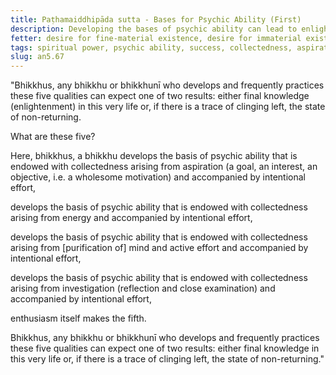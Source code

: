 ```yaml
---
title: Paṭhamaiddhipāda sutta - Bases for Psychic Ability (First)
description: Developing the bases of psychic ability can lead to enlightenment in this very life or the state of non-returning.
fetter: desire for fine-material existence, desire for immaterial existence, conceit, restlessness, ignorance
tags: spiritual power, psychic ability, success, collectedness, aspiration, persistence, energy, mind, investigation, reflection, close examination, an, an5
slug: an5.67
---
```


"Bhikkhus, any bhikkhu or bhikkhunī who develops and frequently practices these five qualities can expect one of two results: either final knowledge (enlightenment) in this very life or, if there is a trace of clinging left, the state of non-returning.

What are these five?

Here, bhikkhus, a bhikkhu develops the basis of psychic ability that is endowed with collectedness arising from aspiration (a goal, an interest, an objective, i.e. a wholesome motivation) and accompanied by intentional effort,

develops the basis of psychic ability that is endowed with collectedness arising from energy and accompanied by intentional effort,

develops the basis of psychic ability that is endowed with collectedness arising from [purification of] mind and active effort and accompanied by intentional effort,

develops the basis of psychic ability that is endowed with collectedness arising from investigation (reflection and close examination) and accompanied by intentional effort,

enthusiasm itself makes the fifth.

Bhikkhus, any bhikkhu or bhikkhunī who develops and frequently practices these five qualities can expect one of two results: either final knowledge in this very life or, if there is a trace of clinging left, the state of non-returning."